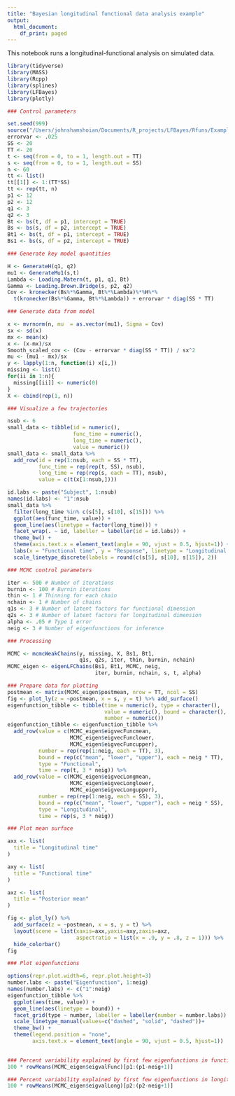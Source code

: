 ```yaml
---
title: "Bayesian longitudinal functional data analysis example"
output:
  html_document:
    df_print: paged
---
```


This notebook runs a longitudinal-functional analysis on simulated data.

```r
library(tidyverse)
library(MASS)
library(Rcpp)
library(splines)
library(LFBayes)
library(plotly)
```

```r
### Control parameters

set.seed(999)
source("/Users/johnshamshoian/Documents/R_projects/LFBayes/Rfuns/Example/Simulation_funcs.R")
errorvar <- .025
SS <- 20
TT <- 20
t <- seq(from = 0, to = 1, length.out = TT)
s <- seq(from = 0, to = 1, length.out = SS)
n <- 60
tt <- list()
tt[[1]] <- 1:(TT*SS)
tt <- rep(tt, n)
p1 <- 12
p2 <- 12
q1 <- 3
q2 <- 3
Bt <- bs(t, df = p1, intercept = TRUE)
Bs <- bs(s, df = p2, intercept = TRUE)
Bt1 <- bs(t, df = p1, intercept = TRUE)
Bs1 <- bs(s, df = p2, intercept = TRUE)
```

```r
### Generate key model quantities

H <- GenerateH(q1, q2)
mu1 <- GenerateMu1(s,t)
Lambda <- Loading.Matern(t, p1, q1, Bt)
Gamma <- Loading.Brown.Bridge(s, p2, q2)
Cov <- kronecker(Bs%*%Gamma, Bt%*%Lambda)%*%H%*%
  t(kronecker(Bs%*%Gamma, Bt%*%Lambda)) + errorvar * diag(SS * TT)
```

```r
### Generate data from model

x <- mvrnorm(n, mu  = as.vector(mu1), Sigma = Cov)
sx <- sd(x)
mx <- mean(x)
x <- (x-mx)/sx
Smooth_scaled_cov <- (Cov - errorvar * diag(SS * TT)) / sx^2
mu <- (mu1 - mx)/sx
y <- lapply(1:n, function(i) x[i,])
missing <- list()
for(ii in 1:n){
  missing[[ii]] <- numeric(0)
}
X <- cbind(rep(1, n))
```

```r
### Visualize a few trajectories

nsub <- 6
small_data <- tibble(id = numeric(),
                     func_time = numeric(),
                     long_time = numeric(),
                     value = numeric())
small_data <- small_data %>% 
  add_row(id = rep(1:nsub, each = SS * TT),
          func_time = rep(rep(t, SS), nsub),
          long_time = rep(rep(s, each = TT), nsub),
          value = c(t(x[1:nsub,])))

id.labs <- paste("Subject", 1:nsub)
names(id.labs) <- "1":nsub
small_data %>%
  filter(long_time %in% c(s[5], s[10], s[15])) %>%
  ggplot(aes(func_time, value)) +
  geom_line(aes(linetype = factor(long_time))) +
  facet_wrap(. ~ id, labeller = labeller(id = id.labs)) + 
  theme_bw() +
  theme(axis.text.x = element_text(angle = 90, vjust = 0.5, hjust=1)) + 
  labs(x = "Functional time", y = "Response", linetype = "Longitudinal time") +
  scale_linetype_discrete(labels = round(c(s[5], s[10], s[15]), 2))
```
```r
### MCMC control parameters

iter <- 500 # Number of iterations
burnin <- 100 # Burnin iterations
thin <- 1 # Thinning for each chain
nchain <- 1 # Number of chains
q1s <- 3 # Number of latent factors for functional dimension
q2s <- 3 # Number of latent factors for longitudinal dimension
alpha <- .05 # Type 1 error
neig <- 3 # Number of eigenfunctions for inference
```

```r
### Processing

MCMC <- mcmcWeakChains(y, missing, X, Bs1, Bt1,
                       q1s, q2s, iter, thin, burnin, nchain)
MCMC_eigen <- eigenLFChains(Bs1, Bt1, MCMC, neig,
                            iter, burnin, nchain, s, t, alpha)
```

```r
### Prepare data for plotting
postmean <- matrix(MCMC_eigen$postmean, nrow = TT, ncol = SS)
fig <- plot_ly(z = ~postmean, x = s, y = t) %>% add_surface()
eigenfunction_tibble <- tibble(time = numeric(), type = character(),
                               value = numeric(), bound = character(),
                               number = numeric())
eigenfunction_tibble <- eigenfunction_tibble %>%
  add_row(value = c(MCMC_eigen$eigvecFuncmean,
                    MCMC_eigen$eigvecFunclower,
                    MCMC_eigen$eigvecFuncupper),
          number = rep(rep(1:neig, each = TT), 3),
          bound = rep(c("mean", "lower", "upper"), each = neig * TT),
          type = "Functional",
          time = rep(t, 3 * neig)) %>%
  add_row(value = c(MCMC_eigen$eigvecLongmean,
                    MCMC_eigen$eigvecLonglower,
                    MCMC_eigen$eigvecLongupper),
          number = rep(rep(1:neig, each = SS), 3),
          bound = rep(c("mean", "lower", "upper"), each = neig * SS),
          type = "Longitudinal",
          time = rep(s, 3 * neig))


```

```r
### Plot mean surface

axx <- list(
  title = "Longitudinal time"
)

axy <- list(
  title = "Functional time"
)

axz <- list(
  title = "Posterior mean"
)

fig <- plot_ly() %>%
  add_surface(z = ~postmean, x = s, y = t) %>%
  layout(scene = list(xaxis=axx,yaxis=axy,zaxis=axz,
                      aspectratio = list(x = .9, y = .8, z = 1))) %>%
  hide_colorbar()
fig

```

```r
### Plot eigenfunctions

options(repr.plot.width=6, repr.plot.height=3)
number.labs <- paste("Eigenfunction", 1:neig)
names(number.labs) <- c("1":neig)
eigenfunction_tibble %>%
  ggplot(aes(time, value)) +
  geom_line(aes(linetype = bound)) +
  facet_grid(type ~ number, labeller = labeller(number = number.labs)) +
  scale_linetype_manual(values=c("dashed", "solid", "dashed"))+
  theme_bw() +
  theme(legend.position = "none",
        axis.text.x = element_text(angle = 90, vjust = 0.5, hjust=1))
  
```

```r
### Percent variability explained by first few eigenfunctions in functional direction
100 * rowMeans(MCMC_eigen$eigvalFunc)[p1:(p1-neig+1)]
```

```r
### Percent variability explained by first few eigenfunctions in longitudinal direction
100 * rowMeans(MCMC_eigen$eigvalLong)[p2:(p2-neig+1)]
```